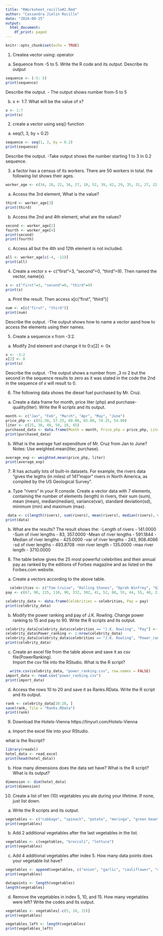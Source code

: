```yaml
---
title: "RWorksheet_rocillo#2.Rmd"
author: "Cassandra Jielin Rocillo"
date: "2024-09-25"
output:
  html_document:
    df_print: paged
---
```


```r
knitr::opts_chunk$set(echo = TRUE)
```

1. Createa vector using: operator
a. Sequence from -5 to 5. Write the R code and its output. Describe its output
```r
sequence <- (-5: 5)
print(sequence)
```
Describe the output.
  - The output shows number from-5 to 5

b. x <- 1:7. What will be the value of x?
```r
x <- 1:7
print(x)
```
2. create a vector using seq() function
a. seq(1, 3, by = 0.2)
```r
sequence <- seq(1, 3, by = 0.2)
print(sequence)
```
Describe the output.
  -Take output shows the number starting 1 to 3 in 0.2 sequence.

3. a factor has a census of its workers. There are 50 workers in total. the following list shows their ages.

```r
worker_age <- c(34, 28, 22, 36, 27, 18, 52, 39, 42, 29, 35, 31, 27, 22, 37, 34, 19, 20, 57, 49, 50, 37, 46, 25, 17, 37, 43, 53, 41, 51, 35, 24, 33, 41, 53, 40, 18, 44, 38, 41, 27, 39, 19, 30, 61, 54, 58, 26, 18)
```

a. Access the 3rd element, What is  the value?
```r
third <- worker_age[3]
print(third)
```
b. Access the 2nd and 4th element, what are the values?
```r
second <- worker_age[2]
fourth <- worker_age[4]
print(second)
print(fourth)
```

c. Access all but the 4th snd 12th element is not included.
```r
all <- worker_age[c(-4, -12)]
print(all)
```
4. Create a vector x <- c("first"=3, "second"=0, "third"=9).
Then named the vector, name(x).

```r
x <- c("first"=3, "second"=0, "third"=9)
print(x)
```
a. Print the result. Then access x[c("first", "third")]
```r
num <- x[c("first", "third")]
print(num)
```
Describe the output. 
   -The output shows how to name a vector aand how to access the elements using their names. 
   
5. Create a sequence x from -3:2.
a. Modify 2nd element and change it to 0:x[2] <- 0x

```r
x <- -3:2
x[2] <- 0
print(x)

```
Describe the output.
  -The output shows a number from _3 ro 2 but the second in the sequence results to zero as it was stated in the code the 2nd in the sequence of x will result to 0.
  
6. The following data shows the diesel fuel purchased by Mr. Cruz.

a. Create a data frame for month, price liter (php) and purchase-quality(liter). 
Write the R scripts and its output.

```r
month <- c("Jan", "Feb", "March", "Apr", "May", "June")
price_php <- c(52.50, 57.25, 60.00, 65.00, 74.25, 54.00)
liter <- c(25, 30, 40, 50, 10, 45)
purchased_data <- data.frame(Month = month, Price_php = price_php, Liter = liter)
print(purchased_data)

```

b. What is the average fuel expenditure of Mr. Cruz from Jan to June? 
Notes: Use weighted.mean(liter, purchase).
```r
average_exp <- weighted.mean(price_php, liter)
print(average_exp)
```
7. R has actually lots of built-in datasets. For example, the rivers data “gives the legths (in miles) of 141”major” rivers in North America, as compiled by the US Geological Survey”.
a. Type “rivers” in your R console. 
Create a vector data with 7 elements, containing the number of elements (length) in rivers, their sum (sum), mean (mean), median(median), variance(var), standard deviation(sd), minimum (min) and maximum (max).

```r
 data <- c(length(rivers), sum(rivers), mean(rivers), median(rivers), var(rivers),sd(rivers), min(rivers), max(rivers))
print(data)
```
b. What are the results? The result shows the:
  -Length of rivers - 141.0000
  -Sum of river lengths - 83, 357.0000
  -Mean of river lengths - 591.1844
  -Median of river lengths - 425.0000
  -var of river lengths - 243, 908.4086
  -sd of river lengths - 493.8708
  -min river length - 135.0000
  -max river length - 3710.0000

8. The table below gives the 25 most powerful celebrities and their annual pay as ranked by the editions of Forbes magazine and as listed on the Forbes.com website.
a. Create a vectors according to the above table.
```r
  celebrities <- c("Tom Cruise", "Rolling Stones", "Oprah Winfrey", "U2", "Tiger Woods", "Steven Spielberg", "Howard Stern", "50 Cent", "Cast of the Sopranos", "Dan Brown", " Bruce Springsteen", "Donald Trump", "Muhammad Ali", "Paul McCartney", "George Lucas", "Elton John", "David Letterman", "Phil Mickelson", "J.K Rowling", "Brad Pitt", "Peter Jackson", "Dr. Phil McGraw", "Jay Lenon", "Celine Dion", "Kobe Bryant")
pay <- c(67, 90, 225, 110, 90, 332, 302, 41, 52, 88, 55, 44, 55, 40, 233, 34, 40, 47, 75, 25, 39, 45, 32, 40, 31)

celebrity_data <- data.frame(Celebrities = celebrities, Pay = pay)
print(celebrity_data)
```
b. Modify the power ranking and pay of J.K. Rowling.
Change power ranking to 15 and pay to 90. 
Write the R scripts and its output.

```r
celebrity_data[celebrity_data$celebrities == "J.K. Rowling", "Pay"] <- 90
celebrity_data$Power_ranking <- 1:nrow(celebrity_data)
celebrity_data[celebrity_data$celebrities == "J.K. Rowling", "Power_ranking"] <- 15
print(celebrity_data)
```
c. Create an excel file from the table above and save it
as csv file(PowerRanking).   
Import the csv file into the RStudio. What is the R script?
```r
  write.csv(celebrity_data, "power_ranking.csv", row.names = FALSE)
import_data <- read.csv("power_ranking.csv")
print(import_data)
```
d. Access the rows 10 to 20 and save it as Ranks.RData.
Write the R script and its output.
```r
rank <- celebrity_data[10:20, ]
save(rank, file = "Ranks.RData")
print(rank)
```

9. Download the Hotels-Vienna https://tinyurl.com/Hotels-Vienna
a. Import the excel file into your RStudio.

what is the Rscript? 
```r
library(readxl)
hotel_data <- read_excel
print(head(hotel_data))
```
b. How many dimensions does the data set have?
What is the R script? What is its output?
```r
dimension <- dim(hotel_data)
print(dimension)
```
10. Create a list of ten (10) vegetables you ate during your lifetime. If none, just list down.
a. Write the R scripts and its output.
```r
vegetables <- c("cabbage", "spinach", "potato", "moringa", "green bean", "radish", "bottle gourd", "cucumber", "squash", "eggplant")
print(vegetables)
```
b. Add 2 additional vegetables after the last vegetables
in the list. 
```r
vegetables <- c(vegetables, "broccoli", "lettuce")
print(vegetables)
```
c. Add 4 additional vegetables after index 5. 
How many data points does your vegetable list have? 
```r
vegetables <- append(vegetables, c("onion", "garlic", "cauliflower", "carrots"), after = 5)
print(vegetables)

datapoints <- length(vegetables) 
length(vegetables)
```
d. Remove the vegetables in index 5, 10, and 15. 
How many vegetables were left? Write the codes and its output.

```r
vegetables <- vegetables[-c(5, 10, 15)]
print(vegetables)

vegetables_left <- length(vegetables)
print(vegetables_left)

```

